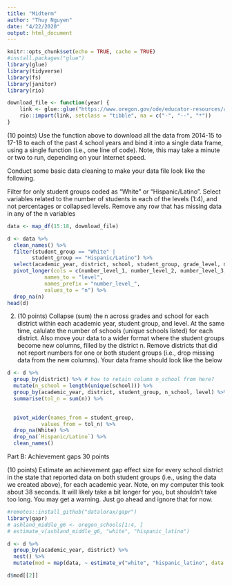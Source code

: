 ```yaml
---
title: "Midterm"
author: "Thuy Nguyen"
date: "4/22/2020"
output: html_document
---
```


```r
knitr::opts_chunk$set(echo = TRUE, cache = TRUE)
#install.packages("glue")
library(glue)
library(tidyverse)
library(fs)
library(janitor)
library(rio)

```

```r
download_file <- function(year) {
    link <- glue::glue("https://www.oregon.gov/ode/educator-resources/assessment/TestResults20{year}/pagr_schools_ela_raceethnicity_{year-1}{year}.xlsx")
    rio::import(link, setclass = "tibble", na = c("-", "--", "*"))
}
```

(10 points) Use the function above to download all the data from 2014-15 to 17-18 to each of the past 4 school years and bind it into a single data frame, using a single function (i.e., one line of code). Note, this may take a minute or two to run, depending on your Internet speed.

Conduct some basic data cleaning to make your data file look like the following.

Filter for only student groups coded as "White" or "Hispanic/Latino".
Select variables related to the number of students in each of the levels (1:4), and not percentages or collapsed levels.
Remove any row that has missing data in any of the n variables

```r

data <- map_df(15:18, download_file)

d <- data %>% 
  clean_names() %>% 
  filter(student_group == "White" |
        student_group == "Hispanic/Latino") %>% 
  select(academic_year, district, school, student_group, grade_level, number_level_1, number_level_2, number_level_3, number_level_4) %>% 
  pivot_longer(cols = c(number_level_1, number_level_2, number_level_3, number_level_4),
            names_to = "level",
            names_prefix = "number_level_",
            values_to = "n") %>% 
  drop_na(n) 
head(d)
```

2. (10 points) Collapse (sum) the n across grades and school for each district within each academic year, student group, and level. At the same time, calulate the number of schools (unique schools listed) for each district. Also move your data to a wider format where the student groups become new columns, filled by the district n. Remove districts that did not report numbers for one or both student groups (i.e., drop missing data from the new columns). Your data frame should look like the below

```r

d <- d %>% 
  group_by(district) %>% # how to retain column n_school from here?
  mutate(n_school = length(unique(school))) %>% 
  group_by(academic_year, district, student_group, n_school, level) %>% 
  summarise(tol_n = sum(n)) %>% 
  

  pivot_wider(names_from = student_group, 
           values_from = tol_n) %>% 
  drop_na(White) %>% 
  drop_na(`Hispanic/Latino`) %>% 
  clean_names() 

```

Part B: Achievement gaps
30 points

(10 points) Estimate an achievement gap effect size for every school district in the state that reported data on both student groups (i.e., using the data we created above), for each academic year. Note, on my computer this took about 38 seconds. It will likely take a bit longer for you, but shouldn’t take too long. You may get a warning. Just go ahead and ignore that for now.

```r
#remotes::install_github("datalorax/gapr") 
library(gapr)
# ashland_middle_g6 <- oregon_schools[1:4, ]
# estimate_v(ashland_middle_g6, "white", "hispanic_latino")

d <- d %>% 
  group_by(academic_year, district) %>% 
  nest() %>% 
  mutate(mod = map(data, ~ estimate_v("white", "hispanic_latino", data = .x)))

d$mod[[2]]

```

```r

```

